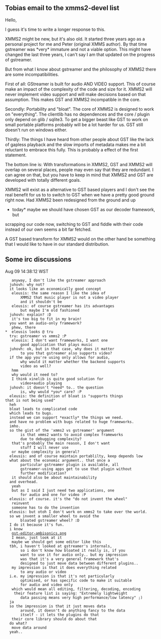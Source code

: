 
== Tobias email to the xmms2-devel list ==
Hello,

I guess it's time to write a longer response to this.

XMMS2 might be new, but it's also old. It started three years ago as a 
personal project for me and Peter (original XMMS author). By that time 
gstreamer was *very* immature and not a viable option. This might have 
changed the last three years, I can't say I am that updated on the 
progress of gstreamer.

But from what I know about gstreamer and the philosophy of XMMS2 there 
are some incompatibilities.

First of all: GStreamer is built for audio AND VIDEO support. This of 
course make an impact of the complexity of the code and size for it. 
XMMS2 will never implement video support and will make decisions based 
on that assumption. This makes GST and XMMS2 incompatible in the core.

Secondly: Portability and "bloat". The core of XMMS2 is designed to work 
on "everything". The clientlib has no dependences and the core / plugin 
only depend on glib / sqlite3. To get a bigger beast like GST to work on 
small portable platforms probably will be a lot harder for us. GST still 
doesn't run on windows either.

Thirdly: The things I have heard from other people about GST like the 
lack of gapless playback and the slow imports of metadata makes me a bit 
reluctant to embrace this fully. This is probably a effect of the first 
statement.

The bottom line is: With transformations in XMMS2, GST and XMMS2 will 
overlap on several places, people may even say that they are redundant. 
I can agree on that, but you have to keep in mind that XMMS2 and GST are 
developed with totally different goals.

XMMS2 will exist as a alternative to GST based players and I don't see 
the real benefit for us to to switch to GST when we have a pretty good 
ground right now. Had XMMS2 been redesigned from the ground and up 
*today* maybe we should have chosen GST as our decoder framework, but 
scrapping our code now, switching to GST and fiddle with their code 
instead of our own seems a bit far fetched.

A GST based transform for XMMS2 would on the other hand be something 
that I would like to have in our standard distribution.


== Some irc discussions ==
;<nowiki>Aug 09 14:38:12 WST</nowiki>
 <juhovh>	anyway, I don't like the gstreamer approach
 <eleusis>	juhovh: why not?
 <eleusis>	it looks like an economically good concept
 <juhovh>	eleusis: the same reason I like the idea of
 		XMMS2 that music player is not a video player
 		and it shouldn't be
 <juhovh>	eleusis: of course gstreamer has its advantages
 		but maybe I'm old fashioned
 <eleusis>	juhovh: explain? :D
 <juhovh>	it's too big to fit in my brain!
 <eleusis>	you want an audio-only framework?
 <juhovh>	phew, there
 *	eleusis looks @ tru
 <eleusis>	tru: gstreamer vs xmms2 :P
 <juhovh>	eleusis: I don't want frameworks, I want one
 		good application that plays music
 <eleusis>	juhovh: ok, but in that case, why does it matter
 		to you that gstreamer also supports video?
 <eleusis>	if the app you're using only allows for audio,
 		why would it matter whether the backend supports
 		video as well?
 <juhovh>	hmm
 <juhovh>	why would it need to?
 <juhovh>	I think xinelib is quite good solution for
 		video+audio playing
 <eleusis>	juhovh: it doesn't *need* to.. the question
 		is, why would *you* care? :P
 <tru>	eleusis: the definition of bloat is "supports things
 that is not being used"
 <eleusis>	heh
 <tru>	bloat leads to complicated code
 <tru>	which leads to bugs.
 <tru>	instead we can support *exactly* the things we need.
 <tru>	and have no problem with bugs related to huge frameworks.
 <tru>	imho.
 <eleusis>	so the gist of the 'xmms2 vs gstreamer' argument
 		is that xmms2 wants to avoid complex frameworks
 		due to debugging complexity?
 <juhovh>	that's probably the main reason, I don't want
 		stuff I will never use
 <juhovh>	or maybe complexity in general?
 <tru>	eleusis: and of course maintain portablilty, keep depends low
 <eleusis>	what about the economic argument.. that once a
 		particular gstreamer plugin is available, all
 		gstreamer-using apps get to use	that plugin without
 		further modification?
 <juhovh>	it should also be about maintainability
 <tru>	and overhead.
 <juhovh>	yeah
 <juhovh>	but as I said I just need two applications, one
 		for audio and one for video :P
 <tru>	eleusis: of course. it's the "do not invent the wheel"
 <juhovh>	reinvent
 <juhovh>	someone has to do the invention
 <tru>	eleusis: but otoh I don't work on xmms2 to take over the world.
 <eleusis>	so we invent a smaller wheel to avoid the
 		bloated gstreamer wheel? :D
 <tru>	I do it because it's fun.
 <eleusis>	i know
 <juhovh>	[http://gstreamer.freedesktop.org/data/images/gst-editor/gst-editor-ambisonics.png gst-editor-ambisonics.png]
 <juhovh>	I mean, just look at it
 <juhovh>	maybe we should get some editor like this
 <eleusis>	tbh, i haven't looked at gstreamer's internals,
 		so i don't know how bloated it really is, if you
 		want to use it for audio only..	but my impression
 		was that it's a very general framework that's
 		designed to just move data between different plugins..
 <juhovh>	my impression is that it does everything related
 		to any audio or video
 <eleusis>	i.e. my impression is that it's not particularly
 		optimised, or has specific code to make it suitable
 		for audio and video only
 <juhovh>	which would mean all editing, filtering, decoding, encoding
 <battersea>	their feature list is saying: "Extremely lightweight
 		data passing means very high performance/low latency" ;)
 <eleusis>	ja
 <eleusis>	so the impression is that it just moves data
 		around, it doesn't do anything fancy to the data
 		itself - it lets the plugins do that
 <juhovh>	their core library should do about that
 <eleusis>	do what?
 <juhovh>	move data around
 <eleusis>	yeah..